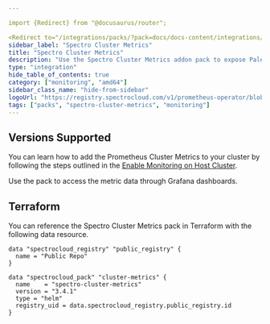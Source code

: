 ```yaml
---

import {Redirect} from "@docusaurus/router";

<Redirect to="/integrations/packs/?pack=docs/docs-content/integrations/spectro-cluster-metrics" />
sidebar_label: "Spectro Cluster Metrics"
title: "Spectro Cluster Metrics"
description: "Use the Spectro Cluster Metrics addon pack to expose Palette resource metrics"
type: "integration"
hide_table_of_contents: true
category: ["monitoring", "amd64"]
sidebar_class_name: "hide-from-sidebar"
logoUrl: "https://registry.spectrocloud.com/v1/prometheus-operator/blobs/sha256:64589616d7f667e5f1d7e3c9a39e32c676e03518a318924e123738693e104ce0?type=image.webp"
tags: ["packs", "spectro-cluster-metrics", "monitoring"]
---
```



<Redirect to="/integrations/packs/?pack=docs/docs-content/integrations/spectro-cluster-metrics" />

## Versions Supported

<Tabs queryString="parent">

<TabItem label="3.4.x" value="3.4.x">

You can learn how to add the Prometheus Cluster Metrics to your cluster by following the steps outlined in the
[Enable Monitoring on Host Cluster](../clusters/cluster-management/monitoring/deploy-agent.md).

<!-- prettier-ignore-start -->
Use the <VersionedLink text="Spectro Cloud Grafana Dashboards" url="/integrations/packs/?pack=spectro-grafana-dashboards"/> pack to access the metric data through Grafana dashboards.
<!-- prettier-ignore-end -->

</TabItem>

</Tabs>

## Terraform

You can reference the Spectro Cluster Metrics pack in Terraform with the following data resource.

```hcl
data "spectrocloud_registry" "public_registry" {
  name = "Public Repo"
}

data "spectrocloud_pack" "cluster-metrics" {
  name    = "spectro-cluster-metrics"
  version = "3.4.1"
  type = "helm"
  registry_uid = data.spectrocloud_registry.public_registry.id
}
```
